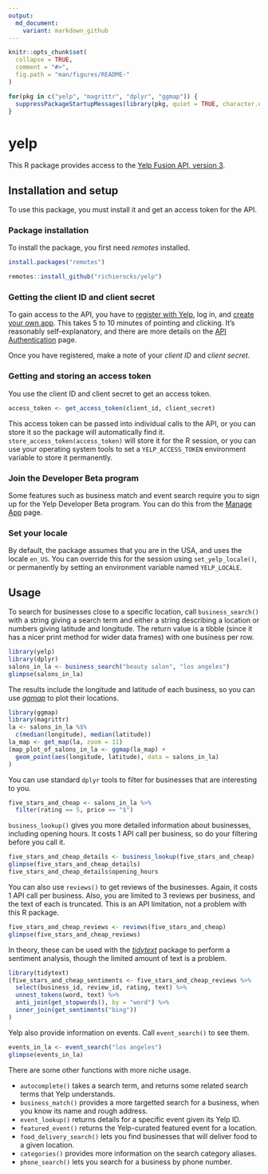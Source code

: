 ```yaml
---
output:
  md_document:
    variant: markdown_github
---
```


<!-- README.md is generated from README.Rmd. Please edit that file -->

```r
knitr::opts_chunk$set(
  collapse = TRUE,
  comment = "#>",
  fig.path = "man/figures/README-"
)
```

```r
for(pkg in c("yelp", "magrittr", "dplyr", "ggmap")) {
  suppressPackageStartupMessages(library(pkg, quiet = TRUE, character.only = TRUE))
}
```

# yelp

This R package provides access to the [Yelp Fusion API, version 3](https://www.yelp.com/developers/documentation/v3).

## Installation and setup

To use this package, you must install it and get an access token for the API.

### Package installation

To install the package, you first need *remotes* installed.

```r
install.packages("remotes")
```

```r
remotes::install_github("richierocks/yelp")
```

### Getting the client ID and client secret

To gain access to the API, you have to [register with Yelp](https://www.yelp.com/signup), log in, and [create your own app](https://www.yelp.com/developers/v3/manage_app). This takes 5 to 10 minutes of pointing and clicking. It's reasonably self-explanatory, and there are more details on the [API Authentication](https://www.yelp.com/developers/documentation/v3/authentication) page.

Once you have registered, make a note of your *client ID* and *client secret*.

### Getting and storing an access token

You use the client ID and client secret to get an access token.

```r
access_token <- get_access_token(client_id, client_secret)
```

This access token can be passed into individual calls to the API, or you can store it so the package will automatically find it. `store_access_token(access_token)` will store it for the R session, or you can use your operating system tools to set a `YELP_ACCESS_TOKEN` environment variable to store it permanently.

### Join the Developer Beta program

Some features such as business match and event search require you to sign up for the Yelp Developer Beta program. You can do this from the [Manage App](https://www.yelp.com/developers/v3/manage_app) page.

### Set your locale

By default, the package assumes that you are in the USA, and uses the locale `en_US`. You can override this for the session using `set_yelp_locale()`, or permanently by setting an environment variable named `YELP_LOCALE`.

## Usage

To search for businesses close to a specific location, call `business_search()` with a string giving a search term and either a string describing a location or numbers giving latitude and longitude.  The return value is a tibble (since it has a nicer print method for wider data frames) with one business per row.


```r
library(yelp)
library(dplyr)
salons_in_la <- business_search("beauty salon", "los angeles")
glimpse(salons_in_la)
```

The results include the longitude and latitude of each business, so you can use [*ggmap*](https://cran.r-project.org/web/packages/ggmap) to plot their locations.

```r
library(ggmap)
library(magrittr)
la <- salons_in_la %$%
  c(median(longitude), median(latitude))
la_map <- get_map(la, zoom = 11)
(map_plot_of_salons_in_la <- ggmap(la_map) + 
  geom_point(aes(longitude, latitude), data = salons_in_la)
)
```

<!--

![Map of Los Angeles, with businesses marked as points.](man/figures/README-ggmap-1.png)
-->

You can use standard `dplyr` tools to filter for businesses that are interesting to you.


```r
five_stars_and_cheap <- salons_in_la %>% 
  filter(rating == 5, price == "$") 
```

`business_lookup()` gives you more detailed information about businesses, including opening hours. It costs 1 API call per business, so do your
filtering before you call it.

```r
five_stars_and_cheap_details <- business_lookup(five_stars_and_cheap)
glimpse(five_stars_and_cheap_details)
five_stars_and_cheap_details$opening_hours
```

You can also use `reviews()` to get reviews of the businesses. Again, it costs
1 API call per business. Also, you are limited to 3 reviews per business, and
the text of each is truncated. This is an API limitation, not a problem with 
this R package.

```r
five_stars_and_cheap_reviews <- reviews(five_stars_and_cheap)
glimpse(five_stars_and_cheap_reviews)
```

In theory, these can be used with the [*tidytext*](https://cran.r-project.org/web/packages/tidytext) package to perform a sentiment analysis, though the limited amount of text is a problem.

```r
library(tidytext)
(five_stars_and_cheap_sentiments <- five_stars_and_cheap_reviews %>% 
  select(business_id, review_id, rating, text) %>% 
  unnest_tokens(word, text) %>% 
  anti_join(get_stopwords(), by = "word") %>% 
  inner_join(get_sentiments("bing"))
)
```

Yelp also provide information on events. Call `event_search()` to see them.

```r
events_in_la <- event_search("los angeles")
glimpse(events_in_la)
```

There are some other functions with more niche usage. 

- `autocomplete()` takes a search term, and returns some related search terms that Yelp understands.
- `business_match()` provides a more targetted search for a business, when you know its name and rough address.
- `event_lookup()` returns details for a specific event given its Yelp ID.
- `featured_event()` returns the Yelp-curated featured event for a location.
- `food_delivery_search()` lets you find businesses that will deliver food to a given location.
- `categories()` provides more information on the search category aliases.
- `phone_search()` lets you search for a business by phone number. 

